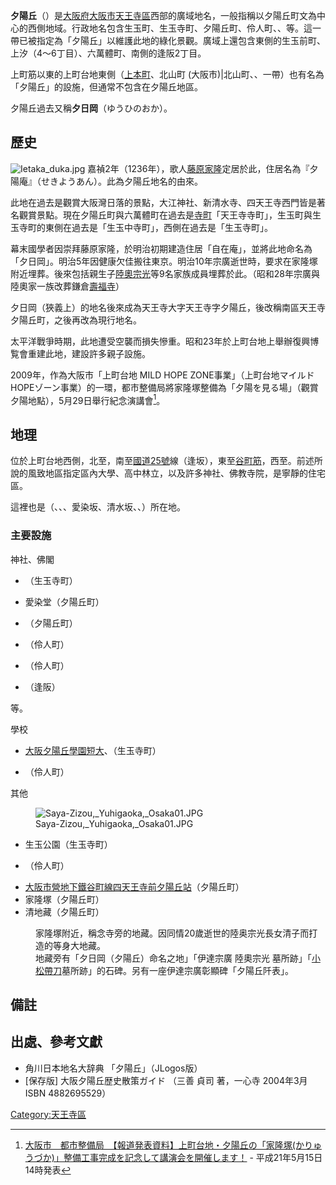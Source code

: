 {{Pathnav|日本|近畿地方|大阪府|大阪市|天王寺區|frame=1}}
'''夕陽丘'''（{{jpn|j=夕陽丘|hg=ゆうひがおか}}）是[[大阪府|大阪府]][[大阪市|大阪市]][[天王寺區|天王寺區]]西部的廣域地名，一般指稱以夕陽丘町文為中心的{{link-ja|上町台地|上町台地}}西側地域。行政地名包含生玉町、生玉寺町、夕陽丘町、伶人町、{{link-ja|逢坂 (大阪市)|逢坂 (大阪市)|逢阪（1丁目）}}、{{link-ja|下寺町 (大阪市)|下寺町 (大阪市)|下寺町}}等。這一帶已被指定為「夕陽丘{{link-ja|風致地區|風致地區}}」以維護此地的綠化景觀。廣域上還包含東側的生玉前町、上汐（4～6丁目）、六萬體町、南側的逢阪2丁目。

上町筋以東的上町台地東側（[[上本町|上本町]]、北山町 (大阪市)|北山町、{{link-ja|四天王寺 (大阪市地名)|四天王寺 (大阪市の地名)|四天王寺}}、{{link-ja|小宮町 (大阪市)|小宮町 (大阪市)|小宮町}}一帶）也有名為「夕陽丘」的設施，但通常不包含在夕陽丘地區。

夕陽丘過去又稱'''夕日岡'''（ゆうひのおか）。

== 歷史 ==
[[File:Ietaka_duka.jpg|thumb]]
嘉禎2年（1236年），歌人[[藤原家隆|藤原家隆]]定居於此，住居名為『夕陽庵』（せきようあん）。此為夕陽丘地名的由來。

此地在過去是觀賞大阪灣日落的景點，大江神社、新清水寺、四天王寺西門皆是著名觀賞景點。現在夕陽丘町與六萬體町在過去是[[寺町|寺町]]「天王寺寺町」，生玉町與生玉寺町的東側在過去是「生玉中寺町」，西側在過去是「生玉寺町」。

幕末國學者{{link-ja|伊達千廣|伊達千広|伊達宗廣}}因崇拜藤原家隆，於明治初期建造住居「自在庵」，並將此地命名為「夕日岡」。明治5年因健康欠佳搬往東京。明治10年宗廣逝世時，要求在家隆塚附近埋葬。後來包括親生子[[陸奧宗光|陸奧宗光]]等9名家族成員埋葬於此。（昭和28年宗廣與陸奧家一族改葬鎌倉[[壽福寺|壽福寺]]）

夕日岡（狹義上）的地名後來成為{{link-ja|南区 (大阪市)|南區 (大阪市)|南區}}天王寺大字天王寺字夕陽丘，後改稱南區天王寺夕陽丘町，之後再改為現行地名。

太平洋戰爭時期，此地遭受空襲而損失慘重。昭和23年於上町台地上舉辦復興博覧會重建此地，建設許多親子設施。

2009年，作為大阪市「上町台地 MILD HOPE ZONE事業」（上町台地マイルドHOPEゾーン事業）的一環，都市整備局將家隆塚整備為「夕陽を見る場」（觀賞夕陽地點），5月29日舉行紀念演講會<ref>[http://www.city.osaka.lg.jp/hodoshiryo/toshiseibi/0000036456.html 大阪市　都市整備局　【報道発表資料】上町台地・夕陽丘の「家隆塚(かりゅうづか)」整備工事完成を記念して講演会を開催します！] {{webarchive|url=https://web.archive.org/web/20090616105950/http://www.city.osaka.lg.jp/hodoshiryo/toshiseibi/0000036456.html |date=2009-06-16 }} - 平成21年5月15日　14時発表</ref>。

==地理==
位於上町台地西側，北至{{link-ja|千日前通|千日前通}}，南至[[國道25號|國道25號]]線（逢坂），東至[[谷町筋|谷町筋]]，西至{{link-ja|松屋町筋|松屋町筋}}。前述所說的風致地區指定區內大學、高中林立，以及許多神社、佛教寺院，是寧靜的住宅區。

這裡也是{{link-ja|天王寺七坂|天王寺七坂}}（{{link-ja|真言坂|真言坂}}、{{link-ja|源聖寺坂|源聖寺坂}}、{{link-ja|口繩坂|口縄坂}}、愛染坂、清水坂、{{link-ja|天神坂|天神坂}}、{{link-ja|逢坂 (大阪市)|逢坂 (大阪市)|逢坂}}）所在地。

===主要設施===
;神社、佛閣
*{{link-ja|生國魂神社|生國魂神社}}（生玉寺町）
*{{link-ja|勝鬘院|勝鬘院}}愛染堂（夕陽丘町）
*{{link-ja|大江神社 (大阪市)|大江神社 (大阪市)|大江神社}}（夕陽丘町）
*{{link-ja|清水寺 (大阪市)|清水寺 (大阪市)|新清水寺}}（伶人町）
*{{link-ja|興禪寺 (大阪市天王寺區)|興禅寺 (大阪市天王寺区)|興禪寺}}（伶人町）
*{{link-ja|安井神社 (大阪市)|安井神社 (大阪市)|安井神社}}（逢阪）
等。

;學校
*[[大阪夕阳丘学园短期大学|大阪夕陽丘學園短大]]、{{link-ja|大阪夕陽丘學園高等學校|大阪夕陽丘学園高等学校|高等學校}}（生玉寺町）
*{{link-ja|大阪星光學院中學校、高等學校|大阪星光学院中学校・高等学校}}（伶人町）

;其他
[[File:Saya-Zizou,_Yuhigaoka,_Osaka01.JPG|thumb]]
*生玉公園（生玉寺町）
*{{link-ja|大阪府立特許情報中心|大阪府立特許情報センター}}（伶人町）
*[[大阪市營地下鐵谷町線|大阪市營地下鐵谷町線]][[四天王寺前夕陽丘站|四天王寺前夕陽丘站]]（夕陽丘町）
*家隆塚（夕陽丘町）
*清地藏（夕陽丘町）
:家隆塚附近，稱念寺旁的地藏。因同情20歲逝世的陸奥宗光長女清子而打造的等身大地藏。
:地藏旁有「夕日岡（夕陽丘）命名之地」「伊達宗廣 陸奧宗光 墓所跡」「[[小松清廉|小松帶刀]]墓所跡」的石碑。另有一座伊達宗廣彰顯碑「夕陽丘阡表」。

==備註==
{{reflist}}

==出處、參考文獻==
*角川日本地名大辞典 「夕陽丘」（JLogos版）
*[保存版] 大阪夕陽丘歴史散策ガイド （三善 貞司 著，一心寺 2004年3月 ISBN 4882695529）

{{大阪市之地域}}
{{DEFAULTSORT:Yuhigaoka}}
[[Category:天王寺區|Category:天王寺區]]